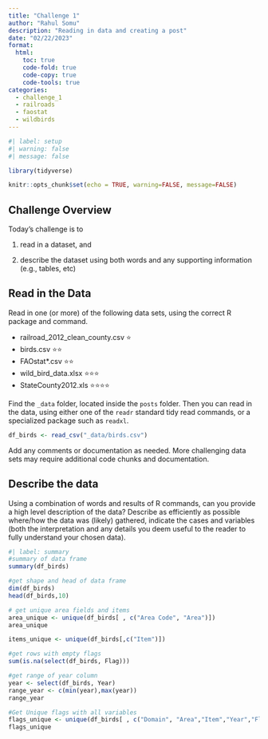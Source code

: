 ```yaml
---
title: "Challenge 1"
author: "Rahul Somu"
description: "Reading in data and creating a post"
date: "02/22/2023"
format:
  html:
    toc: true
    code-fold: true
    code-copy: true
    code-tools: true
categories:
  - challenge_1
  - railroads
  - faostat
  - wildbirds
---
```


```r
#| label: setup
#| warning: false
#| message: false

library(tidyverse)

knitr::opts_chunk$set(echo = TRUE, warning=FALSE, message=FALSE)
```

## Challenge Overview

Today's challenge is to

1)  read in a dataset, and

2)  describe the dataset using both words and any supporting information (e.g., tables, etc)

## Read in the Data

Read in one (or more) of the following data sets, using the correct R package and command.

-   railroad_2012_clean_county.csv ⭐
-   birds.csv ⭐⭐
-   FAOstat\*.csv ⭐⭐
-   wild_bird_data.xlsx ⭐⭐⭐
-   StateCounty2012.xls ⭐⭐⭐⭐

Find the `_data` folder, located inside the `posts` folder. Then you can read in the data, using either one of the `readr` standard tidy read commands, or a specialized package such as `readxl`.

```r
df_birds <- read_csv("_data/birds.csv")
```

Add any comments or documentation as needed. More challenging data sets may require additional code chunks and documentation.

## Describe the data

Using a combination of words and results of R commands, can you provide a high level description of the data? Describe as efficiently as possible where/how the data was (likely) gathered, indicate the cases and variables (both the interpretation and any details you deem useful to the reader to fully understand your chosen data).

```r
#| label: summary
#summary of data frame
summary(df_birds)

#get shape and head of data frame
dim(df_birds)
head(df_birds,10)

# get unique area fields and items
area_unique <- unique(df_birds[ , c("Area Code", "Area")])
area_unique

items_unique <- unique(df_birds[,c("Item")])

#get rows with empty flags
sum(is.na(select(df_birds, Flag)))

#get range of year column
year <- select(df_birds, Year)
range_year <- c(min(year),max(year))
range_year

#Get Unique flags with all variables
flags_unique <- unique(df_birds[ , c("Domain", "Area","Item","Year","Flag","Flag Description")])
flags_unique

```
